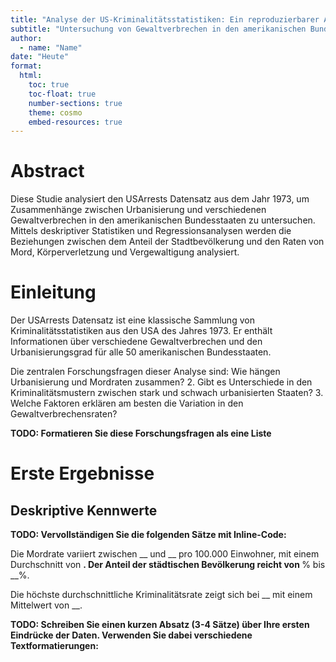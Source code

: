 ```yaml
---
title: "Analyse der US-Kriminalitätsstatistiken: Ein reproduzierbarer Ansatz"
subtitle: "Untersuchung von Gewaltverbrechen in den amerikanischen Bundesstaaten (1973)"
author: 
  - name: "Name"
date: "Heute"
format:
  html:
    toc: true
    toc-float: true
    number-sections: true
    theme: cosmo
    embed-resources: true
---
```


# Abstract

Diese Studie analysiert den USArrests Datensatz aus dem Jahr 1973, um Zusammenhänge zwischen Urbanisierung und verschiedenen Gewaltverbrechen in den amerikanischen Bundesstaaten zu untersuchen. Mittels deskriptiver Statistiken und Regressionsanalysen werden die Beziehungen zwischen dem Anteil der Stadtbevölkerung und den Raten von Mord, Körperverletzung und Vergewaltigung analysiert. 


# Einleitung

Der USArrests Datensatz ist eine klassische Sammlung von Kriminalitätsstatistiken aus den USA des Jahres 1973. Er enthält Informationen über verschiedene Gewaltverbrechen und den Urbanisierungsgrad für alle 50 amerikanischen Bundesstaaten.

Die zentralen Forschungsfragen dieser Analyse sind: Wie hängen Urbanisierung und Mordraten zusammen? 2. Gibt es Unterschiede in den Kriminalitätsmustern zwischen stark und schwach urbanisierten Staaten? 3. Welche Faktoren erklären am besten die Variation in den Gewaltverbrechensraten?

**TODO: Formatieren Sie diese Forschungsfragen als eine Liste**


# Erste Ergebnisse

## Deskriptive Kennwerte

**TODO: Vervollständigen Sie die folgenden Sätze mit Inline-Code:**

Die Mordrate variiert zwischen __ und __ pro 100.000 Einwohner, mit einem Durchschnitt von __. Der Anteil der städtischen Bevölkerung reicht von __%  bis __%.

Die höchste durchschnittliche Kriminalitätsrate zeigt sich bei __ mit einem Mittelwert von __.


**TODO: Schreiben Sie einen kurzen Absatz (3-4 Sätze) über Ihre ersten Eindrücke der Daten. Verwenden Sie dabei verschiedene Textformatierungen:**

